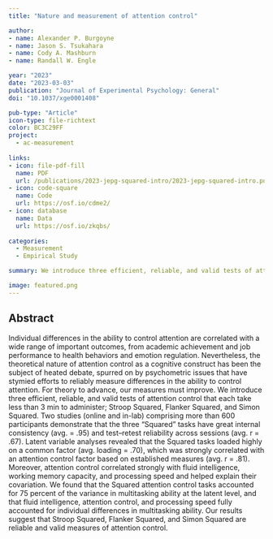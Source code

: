```yaml
---
title: "Nature and measurement of attention control"

author:
- name: Alexander P. Burgoyne
- name: Jason S. Tsukahara
- name: Cody A. Mashburn
- name: Randall W. Engle

year: "2023"
date: "2023-03-03"
publication: "Journal of Experimental Psychology: General"
doi: "10.1037/xge0001408"

pub-type: "Article"
icon-type: file-richtext
color: BC3C29FF
project:
  - ac-measurement
  
links:
- icon: file-pdf-fill
  name: PDF
  url: /publications/2023-jepg-squared-intro/2023-jepg-squared-intro.pdf
- icon: code-square
  name: Code
  url: https://osf.io/cdme2/
- icon: database
  name: Data
  url: https://osf.io/zkqbs/
  
categories:
  - Measurement
  - Empirical Study

summary: We introduce three efficient, reliable, and valid tests of attention control that each take less than three minutes to administer; Stroop Squared, Flanker Squared, and Simon Squared. Our results suggest that Stroop Squared, Flanker Squared, and Simon Squared are reliable and valid indicators of attention control.

image: featured.png
---
```


## Abstract

Individual differences in the ability to control attention are correlated with a wide range of important outcomes, from academic achievement and job performance to health behaviors and emotion regulation. Nevertheless, the theoretical nature of attention control as a cognitive construct has been the subject of heated debate, spurred on by psychometric issues that have stymied efforts to reliably measure differences in the ability to control attention. For theory to advance, our measures must improve. We introduce three efficient, reliable, and valid tests of attention control that each take less than 3 min to administer; Stroop Squared, Flanker Squared, and Simon Squared. Two studies (online and in-lab) comprising more than 600 participants demonstrate that the three “Squared” tasks have great internal consistency (avg. = .95) and test–retest reliability across sessions (avg. r = .67). Latent variable analyses revealed that the Squared tasks loaded highly on a common factor (avg. loading = .70), which was strongly correlated with an attention control factor based on established measures (avg. r = .81). Moreover, attention control correlated strongly with fluid intelligence, working memory capacity, and processing speed and helped explain their covariation. We found that the Squared attention control tasks accounted for 75 percent of the variance in multitasking ability at the latent level, and that fluid intelligence, attention control, and processing speed fully accounted for individual differences in multitasking ability. Our results suggest that Stroop Squared, Flanker Squared, and Simon Squared are reliable and valid measures of attention control.
